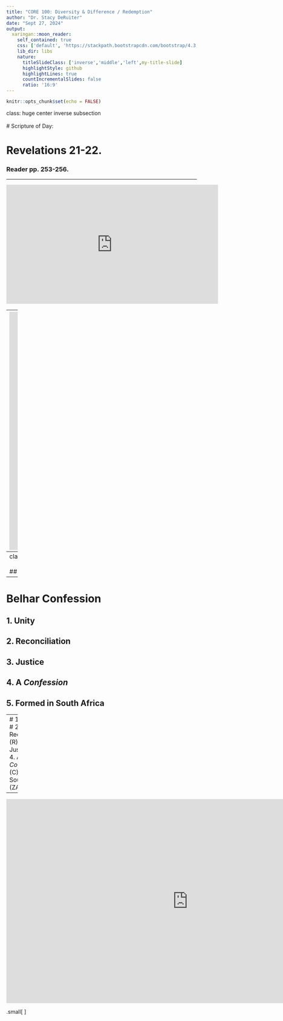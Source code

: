 ```yaml
---
title: "CORE 100: Diversity & Difference / Redemption"
author: "Dr. Stacy DeRuiter"
date: "Sept 27, 2024"
output:
  xaringan::moon_reader:
    self_contained: true
    css: ['default', 'https://stackpath.bootstrapcdn.com/bootstrap/4.3.1/css/bootstrap.min.css', 'slides.css']
    lib_dir: libs
    nature:
      titleSlideClass: ['inverse','middle','left',my-title-slide]
      highlightStyle: github
      highlightLines: true
      countIncrementalSlides: false
      ratio: '16:9'
---
```


```r
knitr::opts_chunk$set(echo = FALSE)
```


class: huge center inverse subsection
<br>
<br>
# Scripture of Day: 

# Revelations 21-22. 

### Reader pp. 253-256.

---

<iframe width="560" height="315" src="https://www.youtube.com/embed/7FzaAl_ISik?si=zSM45vMKmnd5wsOi&amp;start=935" title="YouTube video player" frameborder="0" allow="accelerometer; autoplay; clipboard-write; encrypted-media; gyroscope; picture-in-picture; web-share" referrerpolicy="strict-origin-when-cross-origin" allowfullscreen></iframe>

---
<iframe width="1120" height="630" src="https://www.youtube.com/embed/2f2k6iDFCL4?si=9eTDDMFJuDmAS_MT" title="YouTube video player" frameborder="0" allow="accelerometer; autoplay; clipboard-write; encrypted-media; gyroscope; picture-in-picture; web-share" allowfullscreen></iframe>

.smaller[more background: [From the Heart study guide](chrome-extension://efaidnbmnnnibpcajpcglclefindmkaj/https://www.crcna.org/sites/default/files/FromtheHeart_studyguide.pdf) and [context of the Belhar Confession by J. Rogers](https://www.presbyterianmission.org/resource/belhar-rogers/) ]

---
class: huge center inverse subsection
<br>
<br>
## [From the Heart of God - Session 1 by the Christian Reformed Church](https://vimeo.com/66648767 )
---
# Belhar Confession

## 1.  Unity
## 2. Reconciliation
## 3. Justice
## 4. A *Confession*
## 5. Formed in South Africa

---
# 1. Unity (U)
# 2. Reconciliation (R)
# 3. Justice (J)
## 4. A *Confession* (C)
## 5. South Africa (ZA)
##  6. ?

---

<iframe src="https://player.vimeo.com/video/97751502?h=73ec6d5c14" width="960" height="540" frameborder="0" allow="autoplay; fullscreen; picture-in-picture" allowfullscreen data-external="1"></iframe>

.small[
<p><a href="https://vimeo.com/97751502">The Confession of Belhar and the Presbyterian Church (U.S.A.)</a> from <a href="https://vimeo.com/pcusaoga">Presbyterian Church (U.S.A.) OGA</a> on <a href="https://vimeo.com">Vimeo</a>.</p>
]

